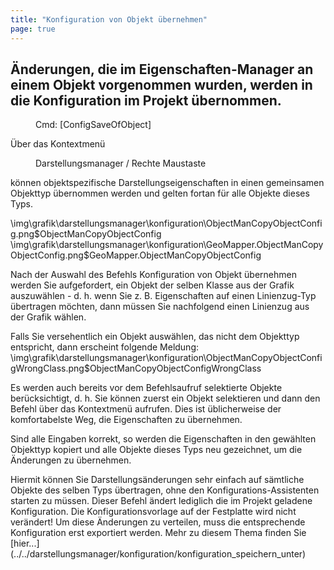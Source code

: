 ```yaml
---
title: "Konfiguration von Objekt übernehmen"
page: true
---
```

## &#196;nderungen, die im Eigenschaften-Manager an einem Objekt vorgenommen wurden, werden in die Konfiguration im Projekt &#252;bernommen.
<GeoDesigner> <Menu> Cmd: [ConfigSaveOfObject] </Menu> 
</GeoDesigner>
&#220;ber das Kontextmen&#252;  <Menu>Darstellungsmanager / Rechte Maustaste </Menu>  k&#246;nnen objektspezifische Darstellungseigenschaften in einen gemeinsamen Objekttyp &#252;bernommen werden und gelten fortan f&#252;r alle Objekte dieses Typs.

<GeoDesigner>
<Image>\img\grafik\darstellungsmanager\konfiguration\ObjectManCopyObjectConfig.png$ObjectManCopyObjectConfig</Image>
</GeoDesigner>
<GeoMapper>
<Image>\img\grafik\darstellungsmanager\konfiguration\GeoMapper.ObjectManCopyObjectConfig.png$GeoMapper.ObjectManCopyObjectConfig</Image>
</GeoMapper>


Nach der Auswahl des Befehls  <Bold> Konfiguration von Objekt &#252;bernehmen </Bold>  werden Sie aufgefordert, ein Objekt der selben Klasse aus der Grafik auszuw&#228;hlen - d. h. wenn Sie z. B. Eigenschaften auf einen Linienzug-Typ &#252;bertragen m&#246;chten, dann m&#252;ssen Sie nachfolgend einen Linienzug aus der Grafik w&#228;hlen.

Falls Sie versehentlich ein Objekt ausw&#228;hlen, das nicht dem Objekttyp entspricht, dann erscheint folgende Meldung:<Image>\img\grafik\darstellungsmanager\konfiguration\ObjectManCopyObjectConfigWrongClass.png$ObjectManCopyObjectConfigWrongClass</Image>

<Success>
Es werden auch bereits vor dem Befehlsaufruf selektierte Objekte ber&#252;cksichtigt, d. h. Sie k&#246;nnen  <Italic> zuerst </Italic>  ein Objekt selektieren und dann den Befehl &#252;ber das Kontextmen&#252; aufrufen. Dies ist &#252;blicherweise der komfortabelste Weg, die Eigenschaften zu &#252;bernehmen.
</Success>


Sind alle Eingaben korrekt, so werden die Eigenschaften in den gew&#228;hlten Objekttyp kopiert und alle Objekte dieses Typs neu gezeichnet, um die &#196;nderungen zu &#252;bernehmen.

<Success>
Hiermit k&#246;nnen Sie Darstellungs&#228;nderungen sehr einfach auf s&#228;mtliche Objekte des selben Typs &#252;bertragen, ohne den Konfigurations-Assistenten starten zu m&#252;ssen.
</Success>


<Warning>
Dieser Befehl &#228;ndert lediglich die im Projekt geladene Konfiguration. Die Konfigurationsvorlage auf der Festplatte wird nicht ver&#228;ndert! Um diese &#196;nderungen zu verteilen, muss die entsprechende Konfiguration erst exportiert werden. Mehr zu diesem Thema finden Sie  [hier...](../../darstellungsmanager/konfiguration/konfiguration_speichern_unter)
</Warning>
